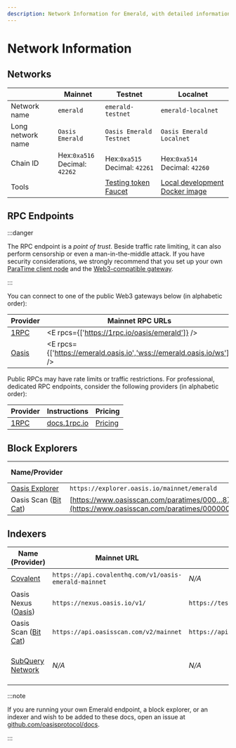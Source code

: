 ```yaml
---
description: Network Information for Emerald, with detailed information about chains, RPCs, block explorer and indexer
---
```



# Network Information

## Networks

|                   | Mainnet                             | Testnet                             | Localnet                                |
| ------------------| ----------------------------------- | ----------------------------------- |---------------------------------------- |
| Network name      | `emerald`                           | `emerald-testnet`                   | `emerald-localnet`
| Long network name | `Oasis Emerald`                     | `Oasis Emerald Testnet`             | `Oasis Emerald Localnet`
| Chain ID          | Hex:`0xa516`<br /> Decimal: `42262` | Hex:`0xa515`<br /> Decimal: `42261` | Hex:`0xa514`<br /> Decimal: `42260`
| Tools             |                                     | [Testing token Faucet][faucet]      | [Local development Docker image][localnet]

[faucet]: https://faucet.testnet.oasis.io/
[localnet]: ../../localnet.mdx

## RPC Endpoints

:::danger

The RPC endpoint is a *point of trust*. Beside traffic rate limiting, it can
also perform censorship or even a man-in-the-middle attack. If you have security
considerations, we strongly recommend that you set up your own [ParaTime client
node][paratime-client-node] and the [Web3-compatible gateway].

:::


[Web3-compatible gateway]: ../../../../node/web3.mdx
[paratime-client-node]: ../../../../node/run-your-node/paratime-client-node.mdx

You can connect to one of the public Web3 gateways below (in alphabetic order):

| Provider                    | Mainnet RPC URLs                                                        | Testnet RPC URLs                                                                         |
|-----------------------------|-------------------------------------------------------------------------|------------------------------------------------------------------------------------------|
| [1RPC]                      | <E rpcs={['https://1rpc.io/oasis/emerald']} />                          | N/A                                                                                      |
| [Oasis] | <E rpcs={['https://emerald.oasis.io','wss://emerald.oasis.io/ws']} /> | <ET rpcs={['https://testnet.emerald.oasis.io','wss://testnet.emerald.oasis.io/ws']} /> |

[Oasis]: https://oasis.net

Public RPCs may have rate limits or traffic restrictions. For professional,
dedicated RPC endpoints, consider the following providers (in alphabetic order):

| Provider                  | Instructions              | Pricing                 |
|---------------------------|---------------------------|-------------------------|
| [1RPC]                    | [docs.1rpc.io][1RPC-docs] | [Pricing][1RPC-pricing] |


[1RPC]: https://www.1rpc.io/
[1RPC-docs]: https://docs.1rpc.io/guide/how-to-use-1rpc
[1RPC-pricing]: https://www.1rpc.io/#pricing

## Block Explorers

| Name/Provider               | Mainnet URL                               | Testnet URL                               | EIP-3091 compatible |
|-----------------------------|-------------------------------------------|-------------------------------------------|---------------------|
| [Oasis Explorer][Oasis] | `https://explorer.oasis.io/mainnet/emerald` | `https://explorer.oasis.io/testnet/emerald` | Yes                 |
| Oasis Scan ([Bit Cat])                      | [https://www.oasisscan.com/paratimes/000…87f](https://www.oasisscan.com/paratimes/000000000000000000000000000000000000000000000000e2eaa99fc008f87f) | [https://testnet.oasisscan.com/paratimes/000…ca7](https://testnet.oasisscan.com/paratimes/00000000000000000000000000000000000000000000000072c8215e60d5bca7) | No |

[Bit Cat]: https://www.bitcat365.com/

## Indexers

| Name (Provider)                           | Mainnet URL                                           | Testnet URL                          | Documentation     |
|-------------------------------------------|-------------------------------------------------------|--------------------------------------|-------------------|
| [Covalent]                                | `https://api.covalenthq.com/v1/oasis-emerald-mainnet` | *N/A*                                | [Unified API docs][Covalent-docs] |
| Oasis Nexus ([Oasis]) | `https://nexus.oasis.io/v1/`                          | `https://testnet.nexus.oasis.io/v1/` | [API][Nexus-docs] |
| Oasis Scan ([Bit Cat])                    | `https://api.oasisscan.com/v2/mainnet`                | `https://api.oasisscan.com/v2/testnet` | [Runtime API][OasisScan-docs] |
| [SubQuery Network][SubQuery]              | *N/A*                                                 | *N/A*                                | [SubQuery Academy][SubQuery-docs], [QuickStart][SubQuery-quickstart], [Starter project][SubQuery-starter] |

[Covalent]: https://www.covalenthq.com/
[Covalent-docs]: https://www.covalenthq.com/docs/unified-api/
[Nexus-docs]: https://nexus.oasis.io/v1/spec/v1.html
[OasisScan-docs]: https://api.oasisscan.com/v2/swagger/#/runtime
[SubQuery]: https://subquery.network
[SubQuery-docs]: https://academy.subquery.network/
[SubQuery-quickstart]: https://academy.subquery.network/quickstart/quickstart.html
[SubQuery-starter]: https://github.com/subquery/ethereum-subql-starter/tree/main/Oasis/oasis-emerald-starter

:::note

If you are running your own Emerald endpoint, a block explorer, or an indexer
and wish to be added to these docs, open an issue at
[github.com/oasisprotocol/docs].

:::

[github.com/oasisprotocol/docs]: https://github.com/oasisprotocol/docs
